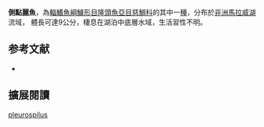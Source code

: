 {{Speciesbox
| name = 側點麗魚
| status = NE
| status_system = IUCN3.1
| image = 
| image_width = 240px
| genus = Stigmatochromis
| species = pleurospilus
| authority = [[Trewavas|Trewavas]], 1935
| synonyms = *''Haplochromis pleurospilus''<br /><small>Trewavas, 1935</small>
*''Cyrtocara pleurospilus''<br /><small>Trewavas, 1935</small>
}}

'''側點麗魚'''，為[[輻鰭魚綱|輻鰭魚綱]][[鱸形目|鱸形目]][[隆頭魚亞目|隆頭魚亞目]][[慈鯛科|慈鯛科]]的其中一[[種|種]]，分布於[[非洲|非洲]][[馬拉威湖|馬拉威湖]]流域， 體長可達9公分，棲息在湖泊中底層水域，生活習性不明。
==参考文献==
*{{FishBase_species|genus=Stigmatochromis|species=pleurospilus|year=2013|month=5}}

== 擴展閱讀 ==
{{refbegin}}
{{wikispecies-inline|Stigmatochromis pleurospilus|側點麗魚}}
{{refend}}
{{Taxonbar|from=Q5574269}}

[[Category:點麗魚屬|pleurospilus]]


{{鱸形目小作品}}